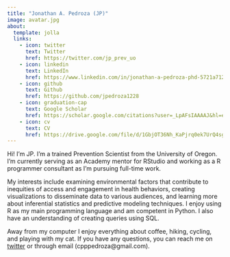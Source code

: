 ```yaml
---
title: "Jonathan A. Pedroza (JP)"
image: avatar.jpg
about:
  template: jolla
  links:
    - icon: twitter
      text: Twitter
      href: https://twitter.com/jp_prev_uo
    - icon: linkedin
      text: LinkedIn
      href: https://www.linkedin.com/in/jonathan-a-pedroza-phd-5721a7120/
    - icon: github
      text: Github
      href: https://github.com/jpedroza1228
    - icon: graduation-cap
      text: Google Scholar
      href: https://scholar.google.com/citations?user=_LpAFsIAAAAJ&hl=en&oi=ao
    - icon: cv
      text: CV
      href: https://drive.google.com/file/d/1GbjOT36Nh_KaPjrq0ek7UrQ4sg2gdCGQ/view?usp=sharing
---
```


Hi! I'm JP. I'm a trained Prevention Scientist from the University of Oregon. I'm currently serving as an Academy mentor for RStudio and working as a R programmer consultant as I'm pursuing full-time work.

My interests include examining environmental factors that contribute to inequities of access and engagement in health behaviors, creating visualizations to disseminate data to various audiences, and learning more about inferential statistics and predictive modeling techniques. I enjoy using R as my main programming language and am competent in Python. I also have an understanding of creating queries using SQL.

Away from my computer I enjoy everything about coffee, hiking, cycling, and playing with my cat. If you have any questions, you can reach me on [twitter](https://twitter.com/jp_prev_uo) or through email (cpppedroza\@gmail.com).

